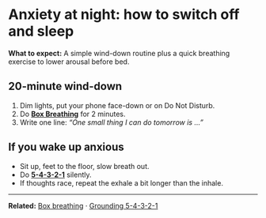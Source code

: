 
# Anxiety at night: how to switch off and sleep

**What to expect:** A simple wind-down routine plus a quick breathing exercise to lower arousal before bed.

## 20-minute wind-down
1. Dim lights, put your phone face-down or on Do Not Disturb.
2. Do **[Box Breathing](/calm/box-breathing)** for 2 minutes.
3. Write one line: *“One small thing I can do tomorrow is …”*

## If you wake up anxious
- Sit up, feet to the floor, slow breath out.  
- Do **[5-4-3-2-1](/calm/grounding-54321)** silently.  
- If thoughts race, repeat the exhale a bit longer than the inhale.

---

**Related:** [Box breathing](/library/box-breathing) · [Grounding 5-4-3-2-1](/library/grounding-54321)
